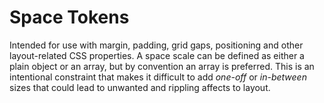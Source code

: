 
<Meta title="Design Tokens/Space Tokens" />

# Space Tokens
Intended for use with margin, padding, grid gaps, positioning and other layout-related CSS properties. 
A space scale can be defined as either a plain object or an array, but by convention an array is preferred. 
This is an intentional constraint that makes it difficult to add _one-off_ or _in-between_ sizes that could lead to unwanted and rippling affects to layout.


<DesignTokenDocBlock categoryName="Spacing" />